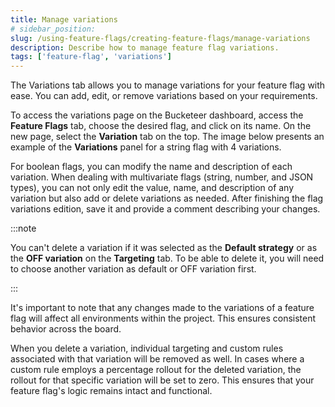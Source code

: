 ```yaml
---
title: Manage variations
# sidebar_position:
slug: /using-feature-flags/creating-feature-flags/manage-variations
description: Describe how to manage feature flag variations.
tags: ['feature-flag', 'variations']
---
```



The Variations tab allows you to manage variations for your feature flag with ease. You can add, edit, or remove variations based on your requirements.

To access the variations page on the Bucketeer dashboard, access the **Feature Flags** tab, choose the desired flag, and click on its name. On the new page, select the **Variation** tab on the top. The image below presents an example of the **Variations** panel for a string flag with 4 variations.

<CenteredImg
  imgURL="img/feature-flags/variations/manage-variations.png"
  alt="variations panel"
  wSize="650px"
/>

For boolean flags, you can modify the name and description of each variation. When dealing with multivariate flags (string, number, and JSON types), you can not only edit the value, name, and description of any variation but also add or delete variations as needed. After finishing the flag variations edition, save it and provide a comment describing your changes.

:::note

You can't delete a variation if it was selected as the **Default strategy** or as the **OFF variation** on the **Targeting** tab. To be able to delete it, you will need to choose another variation as default or OFF variation first.

:::

It's important to note that any changes made to the variations of a feature flag will affect all environments within the project. This ensures consistent behavior across the board.

When you delete a variation, individual targeting and custom rules associated with that variation will be removed as well. In cases where a custom rule employs a percentage rollout for the deleted variation, the rollout for that specific variation will be set to zero. This ensures that your feature flag's logic remains intact and functional.
